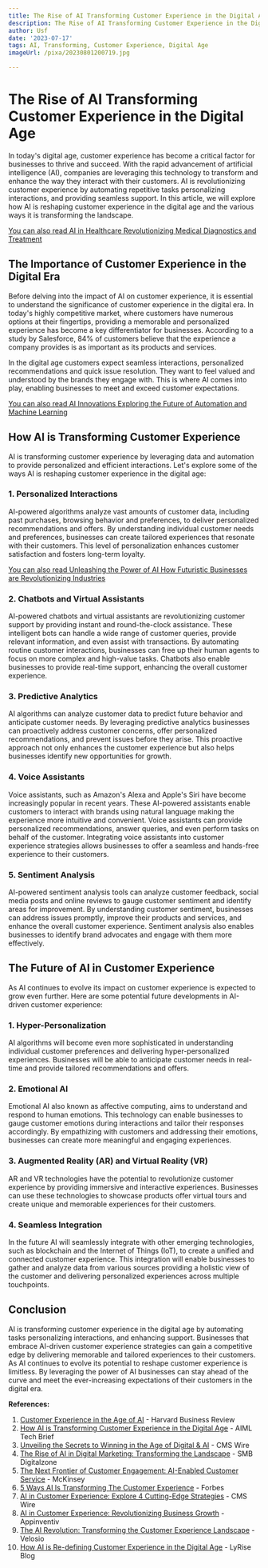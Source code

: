```yaml
---
title: The Rise of AI Transforming Customer Experience in the Digital Age
description: The Rise of AI Transforming Customer Experience in the Digital Age
author: Usf
date: '2023-07-17'
tags: AI, Transforming, Customer Experience, Digital Age
imageUrl: /pixa/20230801200719.jpg

---
```

# The Rise of AI Transforming Customer Experience in the Digital Age

In  today's digital age, customer experience has become a critical  factor for businesses to thrive and succeed. With the rapid advancement of artificial intelligence (AI), companies are leveraging this technology to transform and enhance the way they interact with their customers. AI is revolutionizing customer  experience  by automating repetitive tasks personalizing interactions, and providing seamless support. In  this article, we will explore how AI is reshaping customer  experience in the  digital age and the various ways it is transforming the landscape.

[You can also  read AI in Healthcare Revolutionizing Medical Diagnostics and Treatment](AI%20in%20Healthcare%20Revolutionizing%20Medical%20Diagnostics%20and%20Treatment)


## The  Importance of Customer Experience in the Digital Era

Before delving into the impact of AI on customer experience, it is essential to understand the significance  of customer experience in the digital era. In today's  highly competitive market, where customers have numerous  options at their fingertips,  providing a memorable and personalized experience has become  a key differentiator for businesses. According to a  study by Salesforce, 84%  of customers believe that the experience a company provides is as important as its  products and services.

In the digital age customers expect seamless interactions, personalized recommendations and quick issue resolution. They want to feel valued and understood by the brands they engage with. This is where AI comes into play, enabling businesses to  meet  and exceed customer expectations.

[You can also read AI Innovations Exploring the Future of Automation  and Machine Learning](AI%20Innovations%20Exploring%20the%20Future%20of%20Automation%20and%20Machine%20Learning)


## How AI is  Transforming Customer Experience

AI is transforming customer experience by leveraging data and automation to provide personalized and efficient interactions. Let's explore some  of the  ways AI is reshaping customer experience in the digital age:

### 1. Personalized Interactions

AI-powered algorithms analyze vast amounts of customer data, including  past purchases, browsing behavior and  preferences, to deliver personalized recommendations and offers. By  understanding individual customer needs and preferences, businesses can  create tailored experiences that resonate with their customers. This level of  personalization enhances customer satisfaction and fosters long-term loyalty.

[You can also read Unleashing the Power of AI How Futuristic Businesses are Revolutionizing Industries](Unleashing%20the%20Power%20of%20AI%20How%20Futuristic%20Businesses%20are%20Revolutionizing%20Industries)


###  2. Chatbots  and Virtual Assistants

AI-powered chatbots and virtual assistants are revolutionizing customer  support by providing instant and  round-the-clock assistance. These intelligent bots can  handle a wide range of customer queries, provide relevant information, and even assist with transactions. By automating routine customer  interactions, businesses  can free up their human agents to focus on more complex and high-value tasks. Chatbots also enable businesses to provide real-time support, enhancing the overall customer experience.

### 3. Predictive Analytics

AI  algorithms can analyze customer data to predict future behavior  and anticipate customer needs. By leveraging predictive analytics businesses can proactively  address customer concerns, offer personalized recommendations, and prevent  issues before they arise. This proactive approach not only enhances the customer experience but  also helps  businesses identify new opportunities for growth.

### 4. Voice Assistants

Voice assistants, such as Amazon's Alexa and Apple's Siri have become increasingly popular in recent years. These  AI-powered assistants  enable customers to interact  with brands using natural language making the experience more intuitive and convenient. Voice assistants can provide personalized recommendations, answer queries, and  even perform tasks on behalf of the customer. Integrating voice assistants into customer experience  strategies  allows businesses to  offer a seamless and  hands-free experience to their customers.

### 5. Sentiment  Analysis

AI-powered sentiment analysis tools can analyze customer feedback, social  media posts and online reviews to gauge  customer sentiment  and identify areas for improvement. By understanding customer sentiment, businesses can address issues promptly, improve their products and services, and enhance the overall customer  experience. Sentiment analysis also enables businesses to identify  brand  advocates and engage with them more effectively.

## The Future of  AI  in Customer  Experience

As  AI continues to evolve its impact  on customer experience is expected  to grow even further. Here are some  potential future  developments in  AI-driven customer experience:

### 1. Hyper-Personalization

AI algorithms  will become even more sophisticated in understanding individual customer preferences and delivering hyper-personalized  experiences. Businesses will be  able to anticipate customer needs in real-time  and provide tailored recommendations and offers.

### 2. Emotional AI

Emotional  AI also known as affective computing, aims to understand and respond to human emotions. This  technology can enable businesses to gauge customer emotions during interactions and tailor their responses accordingly. By empathizing with  customers and addressing their emotions, businesses can create more  meaningful and engaging experiences.

### 3. Augmented Reality (AR) and Virtual Reality  (VR)

AR and VR technologies have the potential to revolutionize customer experience by providing immersive and interactive experiences.  Businesses can use these technologies to showcase products offer  virtual tours and create unique and memorable experiences for their customers.

### 4. Seamless Integration

In the future AI will seamlessly integrate with other emerging technologies, such as blockchain  and the Internet of  Things (IoT), to create a unified and connected customer experience.  This integration will enable businesses to gather and analyze data from various sources providing a holistic view of the customer and delivering personalized experiences across multiple touchpoints.

## Conclusion

AI is transforming customer experience in the digital age  by automating  tasks  personalizing interactions, and enhancing support. Businesses that  embrace AI-driven customer experience strategies can gain a competitive  edge by delivering memorable and tailored experiences to their customers. As AI continues to  evolve  its  potential  to reshape customer experience is limitless. By leveraging the power of AI businesses can stay ahead of  the curve and meet the ever-increasing expectations of their customers in the digital  era.

**References:**

1. [Customer Experience in the Age of AI](https://hbr.org/2022/03/customer-experience-in-the-age-of-ai) - Harvard Business Review
2. [How AI  is Transforming Customer Experience in the Digital Age](https://aimltechbrief.com/index.php/bigdata/item/7509-how-ai-is-transforming-customer-experience-in-the-digital-age) - AIML Tech Brief
3. [Unveiling the Secrets to  Winning in the Age of Digital &  AI](https://www.cmswire.com/customer-experience/unveiling-the-secrets-to-winning-in-the-age-of-digital-ai/)  - CMS Wire
4. [The Rise of AI in Digital Marketing: Transforming the Landscape](https://medium.com/@smbdigitalzone_59562/the-rise-of-ai-in-digital-marketing-transforming-the-landscape-f7c894550d1f) - SMB Digitalzone
5. [The Next Frontier of  Customer Engagement: AI-Enabled  Customer Service](https://www.mckinsey.com/capabilities/operations/our-insights/the-next-frontier-of-customer-engagement-ai-enabled-customer-service) - McKinsey
6. [5 Ways AI Is Transforming The Customer Experience](https://www.forbes.com/sites/danielnewman/2019/04/16/5-ways-ai-is-transforming-the-customer-experience/?sh=552bf083465a) - Forbes
7. [AI in  Customer Experience: Explore 4 Cutting-Edge Strategies](https://www.cmswire.com/customer-experience/4-ways-that-ai-is-improving-the-customer-experience/) -  CMS Wire
8. [AI in Customer Experience: Revolutionizing Business Growth](https://appinventiv.com/blog/artificial-intelligence-and-customer-experience/) - Appinventiv
9. [The AI Revolution: Transforming the Customer Experience Landscape](https://www.velosio.com/blog/the-ai-revolution-transforming-the-customer-experience-landscape/) - Velosio
10. [How AI  is Re-defining Customer Experience in the Digital Age](https://blog.lyrise.ai/lyguide-series-how-ai-is-improving-customer-experience-in-the-digital-age) -  LyRise Blog